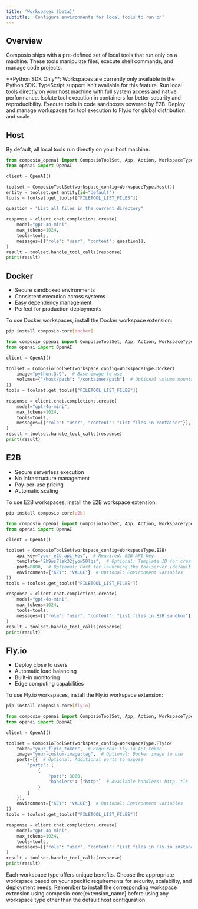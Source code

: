 ```yaml
---
title: 'Workspaces (beta)'
subtitle: 'Configure environments for local tools to run on'
---
```


## Overview
Composio ships with a pre-defined set of local tools that run only on a machine. These tools manipulate files, execute shell commands, and manage code projects.

<Callout type="warning">
  **Python SDK Only**: Workspaces are currently only available in the Python SDK. TypeScript support isn't available for this feature.
</Callout>

<Card title="Host Workspace" icon="server" href="#host">
  Run local tools directly on your host machine with full system access and native performance.
</Card>

<Card title="Docker Workspace" icon="whale" href="#docker">
  Isolate tool execution in containers for better security and reproducibility.
</Card>

<Card title="E2B Workspace" icon="cloud" href="#workspacee2b">
  Execute tools in code sandboxes powered by E2B.
</Card>

<Card title="Fly.io Workspace" icon="plane" href="#flyio">
  Deploy and manage workspaces for tool execution to Fly.io for global distribution and scale.
</Card>

## Host
By default, all local tools run directly on your host machine.

```python focus {6-9} Lists out the files in current directory
from composio_openai import ComposioToolSet, App, Action, WorkspaceType
from openai import OpenAI

client = OpenAI()

toolset = ComposioToolSet(workspace_config=WorkspaceType.Host())
entity = toolset.get_entity(id="default")
tools = toolset.get_tools(["FILETOOL_LIST_FILES"])

question = "List all files in the current directory"

response = client.chat.completions.create(
    model="gpt-4o-mini",
    max_tokens=1024,
    tools=tools,
    messages=[{"role": "user", "content": question}],
)
result = toolset.handle_tool_calls(response)
print(result)
```

## Docker
- Secure sandboxed environments
- Consistent execution across systems
- Easy dependency management
- Perfect for production deployments

To use Docker workspaces, install the Docker workspace extension:
```bash
pip install composio-core[docker]
```

```python focus {6-9}
from composio_openai import ComposioToolSet, App, Action, WorkspaceType
from openai import OpenAI

client = OpenAI()

toolset = ComposioToolSet(workspace_config=WorkspaceType.Docker(
    image="python:3.9",  # Base image to use
    volumes={"/host/path": "/container/path"}  # Optional volume mounts
))
tools = toolset.get_tools(["FILETOOL_LIST_FILES"])

response = client.chat.completions.create(
    model="gpt-4o-mini",
    max_tokens=1024,
    tools=tools,
    messages=[{"role": "user", "content": "List files in container"}],
)
result = toolset.handle_tool_calls(response)
print(result)
```

## E2B
- Secure serverless execution
- No infrastructure management
- Pay-per-use pricing
- Automatic scaling

To use E2B workspaces, install the E2B workspace extension:
```bash
pip install composio-core[e2b]
```

```python focus {6-11}
from composio_openai import ComposioToolSet, App, Action, WorkspaceType
from openai import OpenAI

client = OpenAI()

toolset = ComposioToolSet(workspace_config=WorkspaceType.E2B(
    api_key="your_e2b_api_key",  # Required: E2B API Key
    template="2h9ws7lsk32jyow50lqz",  # Optional: Template ID for creating the sandbox
    port=8000,  # Optional: Port for launching the toolserver (default: 8000)
    environment={"KEY": "VALUE"}  # Optional: Environment variables
))
tools = toolset.get_tools(["FILETOOL_LIST_FILES"])

response = client.chat.completions.create(
    model="gpt-4o-mini",
    max_tokens=1024,
    tools=tools,
    messages=[{"role": "user", "content": "List files in E2B sandbox"}],
)
result = toolset.handle_tool_calls(response)
print(result)
```

## Fly.io
- Deploy close to users
- Automatic load balancing
- Built-in monitoring
- Edge computing capabilities

To use Fly.io workspaces, install the Fly.io workspace extension:
```bash
pip install composio-core[flyio]
```

```python focus {6-17}
from composio_openai import ComposioToolSet, App, Action, WorkspaceType
from openai import OpenAI

client = OpenAI()

toolset = ComposioToolSet(workspace_config=WorkspaceType.Flyio(
    token="your_flyio_token",  # Required: Fly.io API token
    image="your-custom-image:tag",  # Optional: Docker image to use
    ports=[{  # Optional: Additional ports to expose
        "ports": [
            {
                "port": 3000,
                "handlers": ["http"]  # Available handlers: http, tls
            }
        ]
    }],
    environment={"KEY": "VALUE"}  # Optional: Environment variables
))
tools = toolset.get_tools(["FILETOOL_LIST_FILES"])

response = client.chat.completions.create(
    model="gpt-4o-mini",
    max_tokens=1024,
    tools=tools,
    messages=[{"role": "user", "content": "List files in Fly.io instance"}],
)
result = toolset.handle_tool_calls(response)
print(result)
```

Each workspace type offers unique benefits. Choose the appropriate workspace based on your specific requirements for security, scalability, and deployment needs. Remember to install the corresponding workspace extension using composio-core[extension_name] before using any workspace type other than the default host configuration.